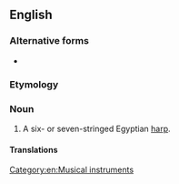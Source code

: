 ==English==
{{wikipedia}}

===Alternative forms===
* {{l|en|simsimiyya}}

===Etymology===
{{bor|en|ar|سمسمية}}

===Noun===
{{en-noun}}

# A six- or seven-stringed Egyptian [[harp]].

====Translations====
{{trans-top|Egyptian harp}}
{{trans-mid}}
{{trans-bottom}}

[[Category:en:Musical instruments]]